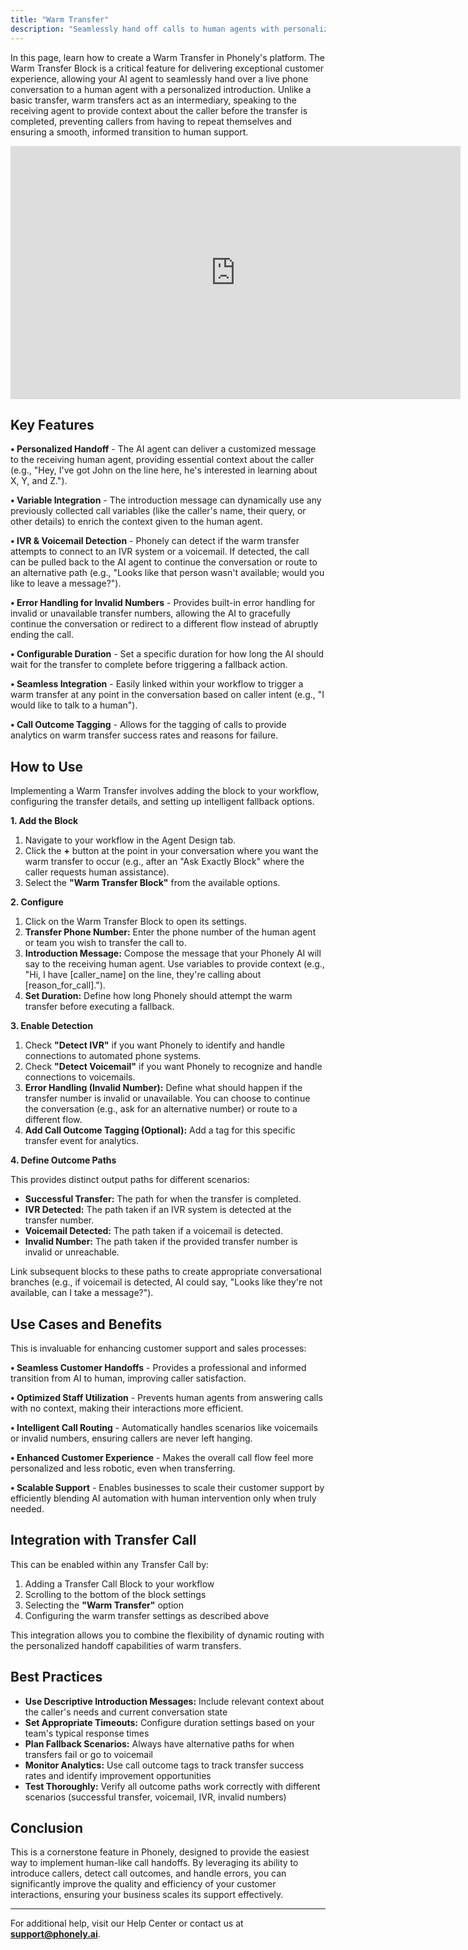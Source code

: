 ```yaml
---
title: "Warm Transfer"
description: "Seamlessly hand off calls to human agents with personalized introductions and intelligent fallback handling"
---
```


In this page, learn how to create a Warm Transfer in Phonely's platform. The Warm Transfer Block is a critical feature for delivering exceptional customer experience, allowing your AI agent to seamlessly hand over a live phone conversation to a human agent with a personalized introduction. Unlike a basic transfer, warm transfers act as an intermediary, speaking to the receiving agent to provide context about the caller before the transfer is completed, preventing callers from having to repeat themselves and ensuring a smooth, informed transition to human support.

<iframe width="720" height="405" src="https://www.youtube.com/embed/ezPR82_FhYI" title="Warm Transferring with Phonely" frameborder="0" allow="accelerometer; autoplay; clipboard-write; encrypted-media; gyroscope; picture-in-picture; web-share" referrerpolicy="strict-origin-when-cross-origin" allowfullscreen></iframe>

## Key Features

**• Personalized Handoff** - The AI agent can deliver a customized message to the receiving human agent, providing essential context about the caller (e.g., "Hey, I've got John on the line here, he's interested in learning about X, Y, and Z.").

**• Variable Integration** - The introduction message can dynamically use any previously collected call variables (like the caller's name, their query, or other details) to enrich the context given to the human agent.

**• IVR & Voicemail Detection** - Phonely can detect if the warm transfer attempts to connect to an IVR system or a voicemail. If detected, the call can be pulled back to the AI agent to continue the conversation or route to an alternative path (e.g., "Looks like that person wasn't available; would you like to leave a message?").

**• Error Handling for Invalid Numbers** - Provides built-in error handling for invalid or unavailable transfer numbers, allowing the AI to gracefully continue the conversation or redirect to a different flow instead of abruptly ending the call.

**• Configurable Duration** - Set a specific duration for how long the AI should wait for the transfer to complete before triggering a fallback action.

**• Seamless Integration** - Easily linked within your workflow to trigger a warm transfer at any point in the conversation based on caller intent (e.g., "I would like to talk to a human").

**• Call Outcome Tagging** - Allows for the tagging of calls to provide analytics on warm transfer success rates and reasons for failure.

## How to Use

Implementing a Warm Transfer involves adding the block to your workflow, configuring the transfer details, and setting up intelligent fallback options.

**1. Add the Block**

1. Navigate to your workflow in the Agent Design tab.
2. Click the **+** button at the point in your conversation where you want the warm transfer to occur (e.g., after an "Ask Exactly Block" where the caller requests human assistance).
3. Select the **"Warm Transfer Block"** from the available options.

**2. Configure**

1. Click on the Warm Transfer Block to open its settings.
2. **Transfer Phone Number:** Enter the phone number of the human agent or team you wish to transfer the call to.
3. **Introduction Message:** Compose the message that your Phonely AI will say to the receiving human agent. Use variables to provide context (e.g., "Hi, I have [caller_name] on the line, they're calling about [reason_for_call].").
4. **Set Duration:** Define how long Phonely should attempt the warm transfer before executing a fallback.

**3. Enable Detection**

1. Check **"Detect IVR"** if you want Phonely to identify and handle connections to automated phone systems.
2. Check **"Detect Voicemail"** if you want Phonely to recognize and handle connections to voicemails.
3. **Error Handling (Invalid Number):** Define what should happen if the transfer number is invalid or unavailable. You can choose to continue the conversation (e.g., ask for an alternative number) or route to a different flow.
4. **Add Call Outcome Tagging (Optional):** Add a tag for this specific transfer event for analytics.

**4. Define Outcome Paths**

This provides distinct output paths for different scenarios:

- **Successful Transfer:** The path for when the transfer is completed.
- **IVR Detected:** The path taken if an IVR system is detected at the transfer number.
- **Voicemail Detected:** The path taken if a voicemail is detected.
- **Invalid Number:** The path taken if the provided transfer number is invalid or unreachable.

Link subsequent blocks to these paths to create appropriate conversational branches (e.g., if voicemail is detected, AI could say, "Looks like they're not available, can I take a message?").

## Use Cases and Benefits

This is invaluable for enhancing customer support and sales processes:

**• Seamless Customer Handoffs** - Provides a professional and informed transition from AI to human, improving caller satisfaction.

**• Optimized Staff Utilization** - Prevents human agents from answering calls with no context, making their interactions more efficient.

**• Intelligent Call Routing** - Automatically handles scenarios like voicemails or invalid numbers, ensuring callers are never left hanging.

**• Enhanced Customer Experience** - Makes the overall call flow feel more personalized and less robotic, even when transferring.

**• Scalable Support** - Enables businesses to scale their customer support by efficiently blending AI automation with human intervention only when truly needed.

## Integration with Transfer Call

This can be enabled within any Transfer Call by:

1. Adding a Transfer Call Block to your workflow
2. Scrolling to the bottom of the block settings
3. Selecting the **"Warm Transfer"** option
4. Configuring the warm transfer settings as described above

This integration allows you to combine the flexibility of dynamic routing with the personalized handoff capabilities of warm transfers.

## Best Practices

- **Use Descriptive Introduction Messages:** Include relevant context about the caller's needs and current conversation state
- **Set Appropriate Timeouts:** Configure duration settings based on your team's typical response times
- **Plan Fallback Scenarios:** Always have alternative paths for when transfers fail or go to voicemail
- **Monitor Analytics:** Use call outcome tags to track transfer success rates and identify improvement opportunities
- **Test Thoroughly:** Verify all outcome paths work correctly with different scenarios (successful transfer, voicemail, IVR, invalid numbers)

## Conclusion

This is a cornerstone feature in Phonely, designed to provide the easiest way to implement human-like call handoffs. By leveraging its ability to introduce callers, detect call outcomes, and handle errors, you can significantly improve the quality and efficiency of your customer interactions, ensuring your business scales its support effectively.

---

For additional help, visit our Help Center or contact us at [**support@phonely.ai**](mailto:support@phonely.ai).
